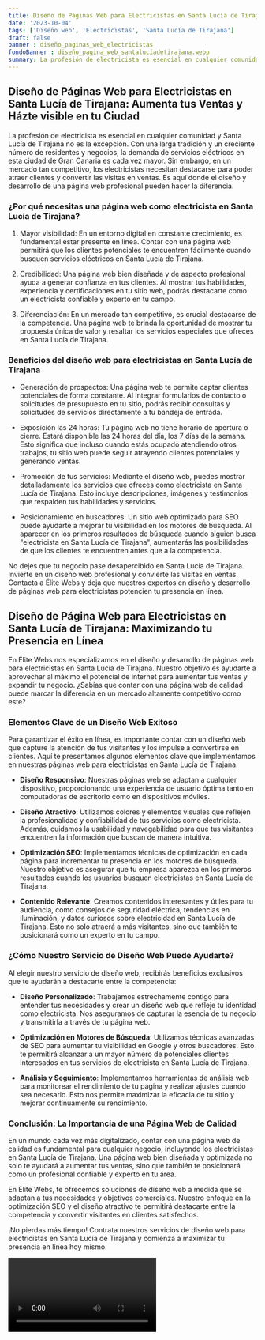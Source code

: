 ```yaml
---
title: Diseño de Páginas Web para Electricistas en Santa Lucía de Tirajana
date: '2023-10-04'
tags: ['Diseño web', 'Electricistas', 'Santa Lucía de Tirajana']
draft: false
banner : diseño_paginas_web_electricistas
fondoBanner : diseño_pagina_web_santalucíadetirajana.webp
summary: La profesión de electricista es esencial en cualquier comunidad y Santa Lucía de Tirajana no es la excepción. Con una larga tradición y un creciente número de residentes y negocios, la demanda de servicios eléctricos en esta ciudad de Gran Canaria es cada vez mayor. Sin embargo, en un mercado tan competitivo, los electricistas necesitan destacarse para poder atraer clientes y convertir las visitas en ventas. Es aquí donde el diseño y desarrollo de una página web profesional pueden hacer la diferencia.
---
```


## Diseño de Páginas Web para Electricistas en Santa Lucía de Tirajana: Aumenta tus Ventas y Házte visible en tu Ciudad

La profesión de electricista es esencial en cualquier comunidad y Santa Lucía de Tirajana no es la excepción. Con una larga tradición y un creciente número de residentes y negocios, la demanda de servicios eléctricos en esta ciudad de Gran Canaria es cada vez mayor. Sin embargo, en un mercado tan competitivo, los electricistas necesitan destacarse para poder atraer clientes y convertir las visitas en ventas. Es aquí donde el diseño y desarrollo de una página web profesional pueden hacer la diferencia.

### ¿Por qué necesitas una página web como electricista en Santa Lucía de Tirajana?

1. Mayor visibilidad: En un entorno digital en constante crecimiento, es fundamental estar presente en línea. Contar con una página web permitirá que los clientes potenciales te encuentren fácilmente cuando busquen servicios eléctricos en Santa Lucía de Tirajana.

2. Credibilidad: Una página web bien diseñada y de aspecto profesional ayuda a generar confianza en tus clientes. Al mostrar tus habilidades, experiencia y certificaciones en tu sitio web, podrás destacarte como un electricista confiable y experto en tu campo.

3. Diferenciación: En un mercado tan competitivo, es crucial destacarse de la competencia. Una página web te brinda la oportunidad de mostrar tu propuesta única de valor y resaltar los servicios especiales que ofreces en Santa Lucía de Tirajana.

### Beneficios del diseño web para electricistas en Santa Lucía de Tirajana

- Generación de prospectos: Una página web te permite captar clientes potenciales de forma constante. Al integrar formularios de contacto o solicitudes de presupuesto en tu sitio, podrás recibir consultas y solicitudes de servicios directamente a tu bandeja de entrada.

- Exposición las 24 horas: Tu página web no tiene horario de apertura o cierre. Estará disponible las 24 horas del día, los 7 días de la semana. Esto significa que incluso cuando estás ocupado atendiendo otros trabajos, tu sitio web puede seguir atrayendo clientes potenciales y generando ventas.

- Promoción de tus servicios: Mediante el diseño web, puedes mostrar detalladamente los servicios que ofreces como electricista en Santa Lucía de Tirajana. Esto incluye descripciones, imágenes y testimonios que respalden tus habilidades y servicios.

- Posicionamiento en buscadores: Un sitio web optimizado para SEO puede ayudarte a mejorar tu visibilidad en los motores de búsqueda. Al aparecer en los primeros resultados de búsqueda cuando alguien busca "electricista en Santa Lucía de Tirajana", aumentarás las posibilidades de que los clientes te encuentren antes que a la competencia.

No dejes que tu negocio pase desapercibido en Santa Lucía de Tirajana. Invierte en un diseño web profesional y convierte las visitas en ventas. Contacta a Élite Webs y deja que nuestros expertos en diseño y desarrollo de páginas web para electricistas potencien tu presencia en línea.

<GifSeo />

<Cta />

## Diseño de Página Web para Electricistas en Santa Lucía de Tirajana: Maximizando tu Presencia en Línea

En Élite Webs nos especializamos en el diseño y desarrollo de páginas web para electricistas en Santa Lucía de Tirajana. Nuestro objetivo es ayudarte a aprovechar al máximo el potencial de internet para aumentar tus ventas y expandir tu negocio. ¿Sabías que contar con una página web de calidad puede marcar la diferencia en un mercado altamente competitivo como este?

### Elementos Clave de un Diseño Web Exitoso

Para garantizar el éxito en línea, es importante contar con un diseño web que capture la atención de tus visitantes y los impulse a convertirse en clientes. Aquí te presentamos algunos elementos clave que implementamos en nuestras páginas web para electricistas en Santa Lucía de Tirajana:

- **Diseño Responsivo**: Nuestras páginas web se adaptan a cualquier dispositivo, proporcionando una experiencia de usuario óptima tanto en computadoras de escritorio como en dispositivos móviles.

- **Diseño Atractivo**: Utilizamos colores y elementos visuales que reflejen la profesionalidad y confiabilidad de tus servicios como electricista. Además, cuidamos la usabilidad y navegabilidad para que tus visitantes encuentren la información que buscan de manera intuitiva.

- **Optimización SEO**: Implementamos técnicas de optimización en cada página para incrementar tu presencia en los motores de búsqueda. Nuestro objetivo es asegurar que tu empresa aparezca en los primeros resultados cuando los usuarios busquen electricistas en Santa Lucía de Tirajana.

- **Contenido Relevante**: Creamos contenidos interesantes y útiles para tu audiencia, como consejos de seguridad eléctrica, tendencias en iluminación, y datos curiosos sobre electricidad en Santa Lucía de Tirajana. Esto no solo atraerá a más visitantes, sino que también te posicionará como un experto en tu campo.

### ¿Cómo Nuestro Servicio de Diseño Web Puede Ayudarte?

Al elegir nuestro servicio de diseño web, recibirás beneficios exclusivos que te ayudarán a destacarte entre la competencia:

- **Diseño Personalizado**: Trabajamos estrechamente contigo para entender tus necesidades y crear un diseño web que refleje tu identidad como electricista. Nos aseguramos de capturar la esencia de tu negocio y transmitirla a través de tu página web.

- **Optimización en Motores de Búsqueda**: Utilizamos técnicas avanzadas de SEO para aumentar tu visibilidad en Google y otros buscadores. Esto te permitirá alcanzar a un mayor número de potenciales clientes interesados en tus servicios de electricista en Santa Lucía de Tirajana.

- **Análisis y Seguimiento**: Implementamos herramientas de análisis web para monitorear el rendimiento de tu página y realizar ajustes cuando sea necesario. Esto nos permite maximizar la eficacia de tu sitio y mejorar continuamente su rendimiento.

### Conclusión: La Importancia de una Página Web de Calidad

En un mundo cada vez más digitalizado, contar con una página web de calidad es fundamental para cualquier negocio, incluyendo los electricistas en Santa Lucía de Tirajana. Una página web bien diseñada y optimizada no solo te ayudará a aumentar tus ventas, sino que también te posicionará como un profesional confiable y experto en tu área.

En Élite Webs, te ofrecemos soluciones de diseño web a medida que se adaptan a tus necesidades y objetivos comerciales. Nuestro enfoque en la optimización SEO y el diseño atractivo te permitirá destacarte entre la competencia y convertir visitantes en clientes satisfechos.

¡No pierdas más tiempo! Contrata nuestros servicios de diseño web para electricistas en Santa Lucía de Tirajana y comienza a maximizar tu presencia en línea hoy mismo.

<Video />

<CtaBot job='Electricistas' city='Santa Lucía de Tirajana'/>

<Gmaps query='Santa Lucía de Tirajana+españa+maps' />